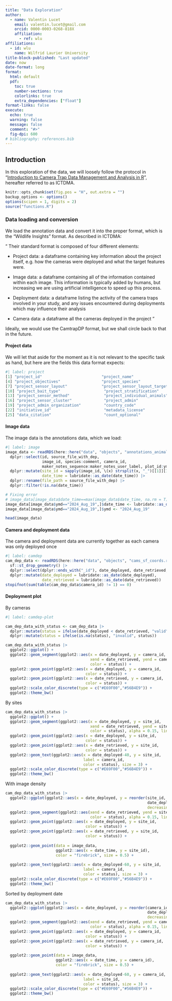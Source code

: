 ```yaml
---
title: "Data Exploration"
author:
  - name: Valentin Lucet
    email: valentin.lucet@gmail.com
    orcid: 0000-0003-0268-818X
    affiliation: 
      - ref: wlu
affiliations:
  - id: wlu
    name: Wilfrid Laurier University
title-block-published: "Last updated"  
date: now
date-format: long
format:
  html: default
  pdf:
    toc: true
    number-sections: true
    colorlinks: true
    extra_dependencies: ["float"]
format-links: false
execute:
  echo: true
  warning: false
  message: false
  comment: "#>"
  fig-dpi: 600
# bibliography: references.bib
---
```


## Introduction

In this exploration of the data, we will loosely follow the protocol in "[Introduction to Camera Trap Data Management and Analysis in R](https://wildcolab.github.io/Introduction-to-Camera-Trap-Data-Management-and-Analysis-in-R/index.html)", hereafter referred to as ICTDMA.

```r
knitr::opts_chunk$set(fig.pos = "H", out.extra = "")
backup_options <- options()
options(scipen = 1, digits = 2)
source("functions.R")
```

### Data loading and conversion

We load the annotation data and convert it into the proper format, which is the "Wildlife Insights" format. As described in ICTDMA:

" Their standard format is composed of four different elements:

-   Project data: a dataframe containing key information about the project itself, e.g. how the cameras were deployed and what the target features were.

-   Image data: a dataframe containing all of the information contained within each image. This information is typically added by humans, but increasing we are using artificial intelligence to speed up this process.

-   Deployment data: a dataframe listing the activity of the camera traps involved in your study, and any issues encountered during deployments which may influence their analysis

-   Camera data: a dataframe all the cameras deployed in the project "

Ideally, we would use the CamtrapDP format, but we shall circle back to that in the future.

#### Project data

We will let that aside for the moment as it is not relevant to the specific task as hand, but here are the fields this data format expects:

```r
#| label: project
[1] "project_id"                          "project_name"                        "project_short_name"                 
[4] "project_objectives"                  "project_species"                     "project_species_individual"         
[7] "project_sensor_layout"               "project_sensor_layout_targeted_type" "project_bait_use"                   
[10] "project_bait_type"                   "project_stratification"              "project_stratification_type"        
[13] "project_sensor_method"               "project_individual_animals"          "project_blank_images"               
[16] "project_sensor_cluster"              "project_admin"                       "project_admin_email"                
[19] "project_admin_organization"          "country_code"                        "embargo"                            
[22] "initiative_id"                       "metadata_license"                    "image_license"                      
[25] "data_citation"                       "count_optional"                      "project_type
```

#### Image data

The image data is the annotations data, which we load:

```r
#| label: image
image_data <- readRDS(here::here("data", "objects", "annotations_animals.rds")) |> 
  dplyr::select(id, source_file_with_dep,
                image_id, species:comment, camera_id,
                maker_notes_sequence:maker_notes_user_label, plot_id:ymd) |> 
  dplyr::mutate(site_id = sapply(image_id, \(x) strsplit(x, "_")[[1]][1]),
                date_time = lubridate::as_date(date_time)) |> 
  dplyr::rename(file_path = source_file_with_dep) |> 
  dplyr::filter(!is.na(date_time))

# Fixing error
# image_data[image_data$date_time==max(image_data$date_time, na.rm = T),] |> View()
image_data[image_data$ymd=="2024_Aug_19",]$date_time <- lubridate::as_date("2022-08-19")
image_data[image_data$ymd=="2024_Aug_19",]$ymd <- "2024_Aug_19"

head(image_data)
```

#### Camera and deployment data

The camera and deployment data are currently together as each camera was only deployed once

```r
#| label: camdep
cam_dep_data <- readRDS(here::here("data", "objects", "cams_sf_coords.rds")) |> 
  sf::st_drop_geometry() |> 
  dplyr::select(dplyr::ends_with("_id"), date_deployed, date_retrieved, longitude, latitude) |> 
  dplyr::mutate(date_deployed = lubridate::as_date(date_deployed),
                date_retrieved = lubridate::as_date(date_retrieved)) 
stopifnot(sum(table(cam_dep_data$camera_id) != 1) == 0)
```

#### Deployment plot

By cameras

```r
#| label: camdep-plot

cam_dep_data_with_status <- cam_dep_data |> 
  dplyr::mutate(status = ifelse(date_deployed < date_retrieved, "valid", "invalid")) |> 
  dplyr::mutate(status = ifelse(is.na(status), "invalid", status))

cam_dep_data_with_status |> 
  ggplot2::ggplot() +
  ggplot2::geom_segment(ggplot2::aes(x = date_deployed, y = camera_id, 
                                     xend = date_retrieved, yend = camera_id,
                                     color = status)) +
  ggplot2::geom_point(ggplot2::aes(x = date_deployed, y = camera_id, 
                                   color = status)) + 
  ggplot2::geom_point(ggplot2::aes(x = date_retrieved, y = camera_id, 
                                   color = status)) + 
  ggplot2::scale_color_discrete(type = c("#E69F00","#56B4E9")) +
  ggplot2::theme_bw()
```

By sites

```r
cam_dep_data_with_status |> 
  ggplot2::ggplot() +
  ggplot2::geom_segment(ggplot2::aes(x = date_deployed, y = site_id,
                                     xend = date_retrieved, yend = site_id,
                                     color = status), alpha = 0.15, linewidth = 3) +
  ggplot2::geom_point(ggplot2::aes(x = date_deployed, y = site_id,
                                   color = status)) +
  ggplot2::geom_point(ggplot2::aes(x = date_retrieved, y = site_id,
                                   color = status)) +
  ggplot2::geom_text(ggplot2::aes(x = date_deployed-40, y = site_id,
                                  label = camera_id,
                                  color = status), size = 3) +
  ggplot2::scale_color_discrete(type = c("#E69F00","#56B4E9")) +
  ggplot2::theme_bw()
```

With image density

```r
cam_dep_data_with_status |> 
  ggplot2::ggplot(ggplot2::aes(x = date_deployed, y = reorder(site_id, 
                                                              date_deployed,
                                                              decreasing = TRUE))) +
  ggplot2::geom_segment(ggplot2::aes(xend = date_retrieved, yend = site_id,
                                     color = status), alpha = 0.15, linewidth = 3) +
  ggplot2::geom_point(ggplot2::aes(x = date_deployed, y = site_id,
                                   color = status)) +
  ggplot2::geom_point(ggplot2::aes(x = date_retrieved, y = site_id,
                                   color = status)) +
  
  ggplot2::geom_point(data = image_data,
                      ggplot2::aes(x = date_time, y = site_id), 
                      color = "firebrick", size = 0.5) +
  
  ggplot2::geom_text(ggplot2::aes(x = date_deployed-60, y = site_id,
                                  label = camera_id,
                                  color = status), size = 3) +
  ggplot2::scale_color_discrete(type = c("#E69F00","#56B4E9")) +
  ggplot2::theme_bw()
```

Sorted by deployment date

```r
cam_dep_data_with_status |> 
  ggplot2::ggplot(ggplot2::aes(x = date_deployed, y = reorder(camera_id, 
                                                              date_deployed,
                                                              decreasing = TRUE))) +
  ggplot2::geom_segment(ggplot2::aes(xend = date_retrieved, yend = camera_id,
                                     color = status), alpha = 0.15, linewidth = 3) +
  ggplot2::geom_point(ggplot2::aes(x = date_deployed, y = camera_id,
                                   color = status)) +
  ggplot2::geom_point(ggplot2::aes(x = date_retrieved, y = camera_id,
                                   color = status)) +
  
  ggplot2::geom_point(data = image_data,
                      ggplot2::aes(x = date_time, y = camera_id), 
                      color = "firebrick", size = 0.5) +
  
  ggplot2::geom_text(ggplot2::aes(x = date_deployed-60, y = camera_id,
                                  label = site_id,
                                  color = status), size = 3) +
  ggplot2::scale_color_discrete(type = c("#E69F00","#56B4E9")) +
  ggplot2::theme_bw()
```
